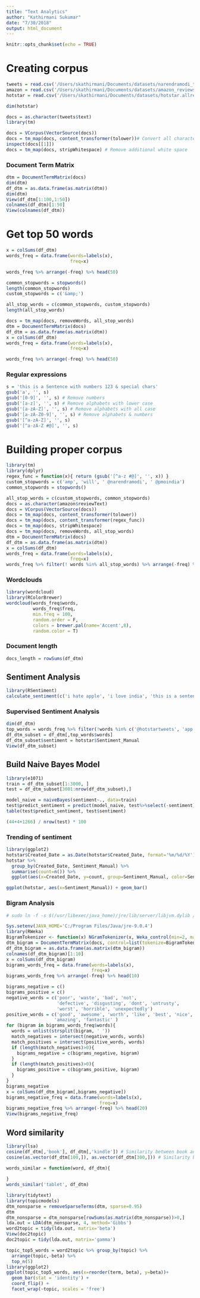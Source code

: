 ---
title: "Text Analytics"
author: "Kathirmani Sukumar"
date: "7/30/2018"
output: html_document
---

```{r setup, include=FALSE}
knitr::opts_chunk$set(echo = TRUE)
```

# Creating corpus
```{r}
tweets = read.csv('/Users/skathirmani/Documents/datasets/narendramodi_tweets.csv')
amazon = read.csv('/Users/skathirmani/Documents/datasets/amazon_reviews.csv')
hotstar = read.csv('/Users/skathirmani/Documents/datasets/hotstar.allreviews_Sentiments.csv')

dim(hotstar)
```


```{r}
docs = as.character(tweets$text)
library(tm)

docs = VCorpus(VectorSource(docs))
docs = tm_map(docs, content_transformer(tolower))# Convert all characters to lower case
inspect(docs[[1]])
docs = tm_map(docs, stripWhitespace) # Remove additional white space
```

### Document Term Matrix
```{r}
dtm = DocumentTermMatrix(docs)
dim(dtm)
df_dtm = as.data.frame(as.matrix(dtm))
dim(dtm)
View(df_dtm[1:100,1:50])
colnames(df_dtm)[1:50]
View(colnames(df_dtm))
```

# Get top 50 words
```{r}
x = colSums(df_dtm)
words_freq = data.frame(words=labels(x),
                        freq=x)

words_freq %>% arrange(-freq) %>% head(50)
```

```{r}
common_stopwords = stopwords()
length(common_stopwords)
custom_stopwords = c('&amp;')

all_stop_words = c(common_stopwords, custom_stopwords)
length(all_stop_words)

docs = tm_map(docs, removeWords, all_stop_words)
dtm = DocumentTermMatrix(docs)
df_dtm = as.data.frame(as.matrix(dtm))
x = colSums(df_dtm)
words_freq = data.frame(words=labels(x),
                        freq=x)

words_freq %>% arrange(-freq) %>% head(50)

```

### Regular expressions
```{r}
s = 'this is a Sentence with numbers 123 & special chars'
gsub('a', '', s)
gsub('[0-9]', '', s) # Remove numbers
gsub('[a-z]', '', s) # Remove alphabets with lower case
gsub('[a-zA-Z]', '', s) # Remove alphabets with all case
gsub('[a-zA-Z0-9]', '', s) # Remove alphabets & numbers
gsub('[^a-zA-Z]', '', s)
gsub('[^a-zA-Z #@]', '', s)
```

# Building proper corpus
```{r}
library(tm)
library(dplyr)
regex_func = function(x){ return (gsub('[^a-z #@]', '', x)) }
custom_stopwords = c('amp', 'will', ' @narendramodi', ' @pmoindia')
common_stopwords = stopwords()

all_stop_words = c(custom_stopwords, common_stopwords)
docs = as.character(amazon$reviewText)
docs = VCorpus(VectorSource(docs))
docs = tm_map(docs, content_transformer(tolower))
docs = tm_map(docs, content_transformer(regex_func))
docs = tm_map(docs, stripWhitespace)
docs = tm_map(docs, removeWords, all_stop_words)
dtm = DocumentTermMatrix(docs)
df_dtm = as.data.frame(as.matrix(dtm))
x = colSums(df_dtm)
words_freq = data.frame(words=labels(x),
                        freq=x)
words_freq %>% filter(! words %in% all_stop_words) %>% arrange(-freq) %>% head(50)
```

### Wordclouds
```{r}
library(wordcloud)
library(RColorBrewer)
wordcloud(words_freq$words, 
          words_freq$freq, 
          min.freq = 100, 
          random.order = F,
          colors = brewer.pal(name='Accent',8),
          random.color = T)

```

### Document length
```{r}
docs_length = rowSums(df_dtm)
```



## Sentiment Analysis
```{r}
library(RSentiment)
calculate_sentiment(c('i hate apple', 'i love india', 'this is a sentence'))
```

### Supervised Sentiment Analysis
```{r}
dim(df_dtm)
top_words = words_freq %>% filter(!words %in% c('@hotstartweets', 'app', 'hotstar','@hotstarhelps') ) %>% arrange(-freq) %>% head(25)
df_dtm_subset = df_dtm[,top_words$words]
df_dtm_subset$sentiment = hotstar$Sentiment_Manual
View(df_dtm_subset)
```

## Build Naive Bayes Model
```{r}
library(e1071)
train = df_dtm_subset[1:3000, ]
test = df_dtm_subset[3001:nrow(df_dtm_subset),]

model_naive = naiveBayes(sentiment~., data=train)
test$predict_sentiment = predict(model_naive, test%>%select(-sentiment))
table(test$predict_sentiment, test$sentiment)
```

```{r}
(44+4+1266) / nrow(test) * 100
```

### Trending of sentiment
```{r, fig.width=12, fig.height=5}
library(ggplot2)
hotstar$Created_Date = as.Date(hotstar$Created_Date, format='%m/%d/%Y')
hotstar %>% 
  group_by(Created_Date, Sentiment_Manual) %>% 
  summarise(count=n()) %>% 
  ggplot(aes(x=Created_Date, y=count, group=Sentiment_Manual, color=Sentiment_Manual)) + geom_line()
```

```{r, fig.width=5, fig.height=3}
ggplot(hotstar, aes(x=Sentiment_Manual)) + geom_bar()
```


### Bigram Analysis
```{r}
# sudo ln -f -s $(/usr/libexec/java_home)/jre/lib/server/libjvm.dylib /usr/local/lib

Sys.setenv(JAVA_HOME='C:/Program Files/Java/jre-9.0.4')
library(RWeka)
BigramTokenizer <- function(x) NGramTokenizer(x, Weka_control(min=2, max=2))
dtm_bigram = DocumentTermMatrix(docs, control=list(tokenize=BigramTokenizer))
df_dtm_bigram = as.data.frame(as.matrix(dtm_bigram))
colnames(df_dtm_bigram)[1:10]
x = colSums(df_dtm_bigram)
bigrams_words_freq = data.frame(words=labels(x),
                                freq=x)
bigrams_words_freq %>% arrange(-freq) %>% head(10)
```



```{r}
bigrams_negative = c()
bigrams_positive = c()
negative_words = c('poor', 'waste', 'bad', 'not',
                   'defective', 'disgusting', 'dont', 'untrusty',
                   'worst', 'horrible', 'unexpectedly')
positive_words = c('good', 'awesome', 'worth', 'like', 'best', 'nice',
                  'amazing', 'fantastic' )
for (bigram in bigrams_words_freq$words){
  words = unlist(strsplit(bigram, ' '))
  match_negatives = intersect(negative_words, words)
  match_positives = intersect(positive_words, words)
  if (length(match_negatives)>0){
    bigrams_negative = c(bigrams_negative, bigram)
  }
  if (length(match_positives)>0){
    bigrams_positive = c(bigrams_positive, bigram)
  }
}
bigrams_negative
x = colSums(df_dtm_bigram[,bigrams_negative])
bigrams_negative_freq = data.frame(words=labels(x),
                                   freq=x)
bigrams_negative_freq %>% arrange(-freq) %>% head(20)
View(bigrams_negative_freq)
```

## Word similarity
```{r}
library(lsa)
cosine(df_dtm[,'book'], df_dtm[,'kindle']) # Similarity between book and kindle
cosine(as.vector(df_dtm[100,]), as.vector(df_dtm[300,])) # Similarity between 100th and 300th document

```

```{r}
words_similar = function(word, df_dtm){
  
}
words_similar('tablet', df_dtm)
```

```{r}
library(tidytext)
library(topicmodels)
dtm_nonsparse = removeSparseTerms(dtm, sparse=0.95)
dtm
dtm_nonsparse = dtm_nonsparse[rowSums(as.matrix(dtm_nonsparse))>0,]
lda.out = LDA(dtm_nonsparse, 4, method='Gibbs')
word2topic = tidy(lda.out, matrix='beta')
View(doc2topic)
doc2topic = tidy(lda.out, matrix='gamma')

topic_top5_words = word2topic %>% group_by(topic) %>% 
  arrange(topic,-beta) %>% 
  top_n(5)
library(ggplot2)
ggplot(topic_top5_words, aes(x=reorder(term, beta), y=beta))+ 
  geom_bar(stat = 'identity') +
  coord_flip() + 
  facet_wrap(~topic, scales = 'free')
```

